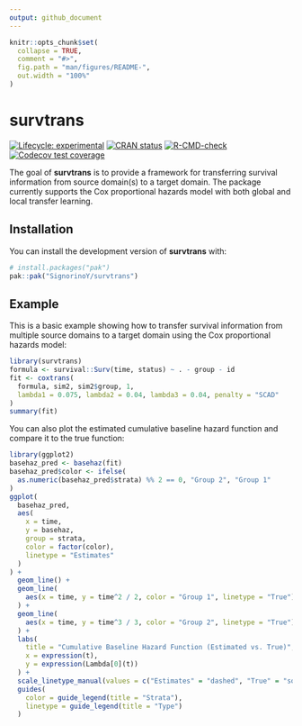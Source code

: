 ```yaml
---
output: github_document
---
```


<!-- README.md is generated from README.Rmd. Please edit that file -->

```r
knitr::opts_chunk$set(
  collapse = TRUE,
  comment = "#>",
  fig.path = "man/figures/README-",
  out.width = "100%"
)
```

# survtrans

<!-- badges: start -->
[![Lifecycle: experimental](https://img.shields.io/badge/lifecycle-experimental-orange.svg)](https://lifecycle.r-lib.org/articles/stages.html#experimental)
[![CRAN status](https://www.r-pkg.org/badges/version/survtrans)](https://CRAN.R-project.org/package=survtrans)
[![R-CMD-check](https://github.com/SignorinoY/survtrans/actions/workflows/R-CMD-check.yaml/badge.svg)](https://github.com/SignorinoY/survtrans/actions/workflows/R-CMD-check.yaml)
[![Codecov test coverage](https://codecov.io/gh/SignorinoY/survtrans/graph/badge.svg)](https://app.codecov.io/gh/SignorinoY/survtrans)
<!-- badges: end -->

The goal of **survtrans** is to provide a framework for transferring survival information from source domain(s) to a target domain. The package currently supports the Cox proportional hazards model with both global and local transfer learning.

## Installation

You can install the development version of **survtrans** with:

```r
# install.packages("pak")
pak::pak("SignorinoY/survtrans")
```

## Example

This is a basic example showing how to transfer survival information from multiple source domains to a target domain using the Cox proportional hazards model:

```r
library(survtrans)
formula <- survival::Surv(time, status) ~ . - group - id
fit <- coxtrans(
  formula, sim2, sim2$group, 1,
  lambda1 = 0.075, lambda2 = 0.04, lambda3 = 0.04, penalty = "SCAD"
)
summary(fit)
```

You can also plot the estimated cumulative baseline hazard function and compare it to the true function:

```r
library(ggplot2)
basehaz_pred <- basehaz(fit)
basehaz_pred$color <- ifelse(
  as.numeric(basehaz_pred$strata) %% 2 == 0, "Group 2", "Group 1"
)
ggplot(
  basehaz_pred,
  aes(
    x = time,
    y = basehaz,
    group = strata,
    color = factor(color),
    linetype = "Estimates"
  )
) +
  geom_line() +
  geom_line(
    aes(x = time, y = time^2 / 2, color = "Group 1", linetype = "True")
  ) +
  geom_line(
    aes(x = time, y = time^3 / 3, color = "Group 2", linetype = "True")
  ) +
  labs(
    title = "Cumulative Baseline Hazard Function (Estimated vs. True)",
    x = expression(t),
    y = expression(Lambda[0](t))
  ) +
  scale_linetype_manual(values = c("Estimates" = "dashed", "True" = "solid")) +
  guides(
    color = guide_legend(title = "Strata"),
    linetype = guide_legend(title = "Type")
  )
```
